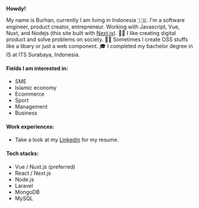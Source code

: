 
__Howdy!__

My name is Burhan, currently I am living in Indonesia 🇮🇩. I'm a software engineer, product creator, entrepreneur. Working with Javascript, Vue, Nuxt, and Nodejs (this site built with [Next.js](https://vercel.com/)). 👨‍💻 I like creating digital product and solve problems on society. 🧑‍🚒 Sometimes I create OSS stuffs like a libary or just a web component. 🎓 I completed my bachelor degree in IS at ITS Surabaya, Indonesia.

<Contact />

#### Fields I am interested in:
- SME
- Islamic economy
- Ecommerce
- Sport
- Management
- Business

#### Work experiences:
- Take a look at my [Linkedin](https://www.linkedin.com/in/burhanahmeed/) for my resume.

#### Tech stacks: 
- Vue / Nuxt.js (preferred)
- React / Next.js
- Node.js
- Laravel
- MongoDB
- MySQL